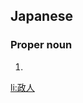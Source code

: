 ==Japanese==
{{ja-kanjitab|まさ|と}}

===Proper noun===
{{ja-pos|まさと|proper}}

# {{given name|male|lang=ja|sort=まさと}}

[[li:政人]]